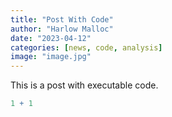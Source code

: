 ```yaml
---
title: "Post With Code"
author: "Harlow Malloc"
date: "2023-04-12"
categories: [news, code, analysis]
image: "image.jpg"
---
```


This is a post with executable code.

```r
1 + 1
```
